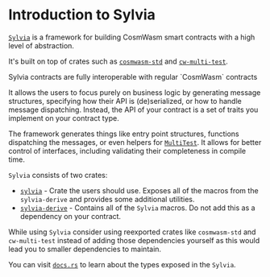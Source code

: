 
# Introduction to Sylvia

[`Sylvia`](https://github.com/cosmwasm/sylvia) is a framework for building
CosmWasm smart contracts with a high level of abstraction.

It's built on top of crates such as
[`cosmwasm-std`](https://crates.io/crates/cosmwasm-std) and
[`cw-multi-test`](https://crates.io/crates/cw-multi-test).

<Callout>
  Sylvia contracts are fully interoperable with regular `CosmWasm` contracts
</Callout>

It allows the users to focus purely on business logic by generating message
structures, specifying how their API is (de)serialized, or how to handle message
dispatching. Instead, the API of your contract is a set of traits you implement
on your contract type.

The framework generates things like entry point structures, functions
dispatching the messages, or even helpers for
[`MultiTest`](https://cosmwasm-docs.vercel.app/cw-multi-test). It allows for
better control of interfaces, including validating their completeness in compile
time.

`Sylvia` consists of two crates:

- [`sylvia`](https://crates.io/crates/sylvia) - Crate the users should use.
  Exposes all of the macros from the `sylvia-derive` and provides some
  additional utilities.
- [`sylvia-derive`](https://crates.io/crates/sylvia-derive) - Contains all of
  the `Sylvia` macros. Do not add this as a dependency on your contract.

While using `Sylvia` consider using reexported crates like `cosmwasm-std` and
`cw-multi-test` instead of adding those dependencies yourself as this would lead
you to smaller dependencies to maintain.

You can visit [`docs.rs`](https://docs.rs/sylvia/latest/sylvia/) to learn about
the types exposed in the `Sylvia`.
